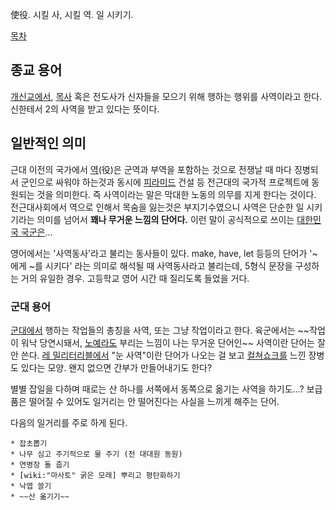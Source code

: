 使役. 시킬 사, 시킬 역. 일 시키기.

[[목차]]

== 종교 용어 ==
[[개신교]]에서, [[목사]] 혹은 전도사가 신자들을 모으기 위해 행하는 행위를 사역이라고 한다. 신한테서 2의 사역을 받고 있다는 뜻이다.

== 일반적인 의미 ==
근대 이전의 국가에서 [[역]](役)은 군역과 부역을 포함하는 것으로 전쟁날 때 마다 징병되서 군인으로 싸워야 하는것과 동시에 [[피라미드]] 건설 등 전근대의 국가적 프로젝트에 동원되는 것을 의미한다. 즉 사역이라는 말은 막대한 노동의 의무를 지게 한다는 것이다. 전근대사회에서 역으로 인해서 목숨을 잃는것은 부지기수였으니 사역은 단순한 일 시키기라는 의미를 넘어서 '''꽤나 무거운 느낌의 단어다.''' 이런 말이 공식적으로 쓰이는 [[대한민국 국군]]은...

영어에서는 '사역동사'라고 불리는 동사들이 있다. make, have, let 등등의 단어가 '~에게 ~를 시키다' 라는 의미로 해석될 때 사역동사라고 불리는데, 5형식 문장을 구성하는 거의 유일한 경우. 고등학교 영어 시간 때 질리도록 들었을 거다.

=== 군대 용어 ===
[[군대]]에서 행하는 작업들의 총칭을 사역, 또는 그냥 작업이라고 한다. 육군에서는 ~~작업이 워낙 당연시돼서, [[노예]]라도 부리는 느낌이 나는 무거운 단어인~~ 사역이란 단어는 잘 안 쓴다. [[레 밀리터리블]]에서 "눈 사역"이란 단어가 나오는 걸 보고 [[컬쳐쇼크]]를 느낀 장병도 있다는 모양.
왠지 없으면 간부가 만들어내기도 한다?

별별 잡일을 다하며 때로는 산 하나를 서쪽에서 동쪽으로 옮기는 사역을 하기도...?
보급품은 떨어질 수 있어도 일거리는 안 떨어진다는 사실을 느끼게 해주는 단어.

다음의 일거리를 주로 하게 된다.
 * 잡초뽑기
 * 나무 심고 주기적으로 물 주기 (전 대대원 동원)
 * 연병장 돌 줍기
 * [wiki:"마사토" 굵은 모래] 뿌리고 평탄화하기
 * 낙엽 쓸기
 * ~~산 옮기기~~

